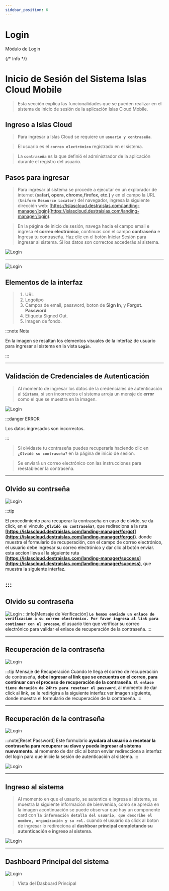 ```yaml
---
sidebar_position: 6
---
```




# Login

<Highlight color="#999999">Módulo de Login</Highlight>

{/* <span class="badge badge--info">Info</span> */}
<br/>

# Inicio de Sesión del Sistema Islas Cloud Mobile

> Esta sección explica las funcionalidades que se pueden realizar en el sistema de inicio de sesión de la aplicación Islas Cloud Mobile.

## Ingreso a Islas Cloud

> Para ingresar a Islas Cloud se requiere un **`usuario y contraseña`**.

> El usuario es el **`correo electrónico`** registrado en el sistema.

> La **`contraseña`** es la que definió el administrador de la aplicación durante el registro del usuario.

## Pasos para ingresar

> Para ingresar al sistema se procede a ejecutar en un explorador de internet **(safari, opera, chrome,firefox, etc.)** y en el campo  la URL **`(Uniform Resource Locator)`** del navegador, ingresa la siguiente dirección web: [https://islascloud.destraislas.com/landing-manager/login](https://islascloud.destraislas.com/landing-manager/login).

> En la página de inicio de sesión, navega hacia el campo email e ingresa el **correo electrónico**, continuas con el campo **contraseña** e Ingresa tu contraseña.
Haz clic en el botón Iniciar Sesión para ingresar al sistema.
Si los datos son correctos accederás al sistema.

![Login](../static/img/login/login-0.png "Login")

---

![Login](../static/img/login/login-1.png "Login")

## Elementos de la interfaz

> 1. URL
> 2. Logotipo
> 3. Campos de email, password, boton de **Sign In**, y **Forgot. Password**
>4. Etiqueta Signed Out.
>5. Imagen de fondo. 

:::note Nota

En la imagen se resaltan los elementos visuales de la interfaz de usuario para ingresar al sistema en la vista **`Login`**.

:::

---

## Validación de Credenciales de Autenticación

> Al momento de ingresar los datos de la credenciales de autenticación al **`Sistema`**, si  son incorrectos el sistema arroja un mensje de **error** como el que se muestra en la imagen.

![Login](../static/img/login/login-error-0.png "Login Error")

:::danger ERROR

Los datos ingresados son incorrectos.

:::

> Si olvidaste tu contraseña puedes recuperarla haciendo clic en **`¿Olvidó su contraseña?`** en la página de inicio de sesión.

> Se enviará un correo electrónico con las instrucciones para reestablecer la contraseña.

---
## Olvido su contrseña
![Login](../static/img/login/reset-password.png "Olvido Contraseña")


:::tip 

El procedimiento para recuperar la contraseña en caso de olvido, se da click, en el vinculo **`¿Olvidó su contraseña?`**, que redireciona a la ruta **[https://islascloud.destraislas.com/landing-manager/forgot](https://islascloud.destraislas.com/landing-manager/forgot)**. donde muestra el  formulario de recuperación, con el campo de correo electrónico, el usuario debe ingresar su correo electrónico y dar clic al botón enviar. esta accion lleva al la siguiente ruta **[https://islascloud.destraislas.com/landing-manager/success](https://islascloud.destraislas.com/landing-manager/success)**, que muestra la siguiente interfaz.

:::
---

## Olvido su contraseña
![Login](../static/img/login/olvido-contrasena.png "Olvido Contraseña")
:::info[Mensaje de Verificación] 
**`Le hemos enviado un enlace de verificación a su correo electrónico. Por favor ingresa al link para continuar con el proceso`**, el usuario tien que verificar su correo electrónico para validar el enlace de recuperación de la contraseña.
:::

---
## Recuperación de la contraseña
![Login](../static/img/login/email-recovery.png "Recuperar la contraseña")

:::tip Mensaje de Recuperación
Cuando le llega el correo de recuperación de contraseña, **debe ingresar al link que se encuentra en el correo, para continuar con el proceso de recuperación de la contraseña**. **`El enlace tiene duración de 24hrs para resetear el password`**, al momento de dar click al link, se le redirigira a la siguiente interfaz ver imagen siguiente, donde muestra el formulario de recuperación de la contraseña.
:::

---
## Recuperación de la contraseña
![Login](../static/img/login/reset-password.png "Recuperar la contraseña")

:::note[Reset Password] 
Este formulario **ayudara al usuario a resetear la contraseña para recuperar su clave y pueda ingresar al sistema nuevamente**. al momento de dar clic al boton enviar redirecciona a interfaz del login para que inicie la sesión de autenticación al sistema.
:::

![Login](../static/img/login/login-0.png "Login")

---

## Ingreso al sistema
> Al momento en que el usaurio, se autentica  e ingresa al sistema, se muestra la siguiente información de bienvenida, como se aprecia en la imagen acontinuación se puede observar que hay un componente card con **`la información detalla del usuario, que describe el nombre, organización y su rol.`** cuando el usuario da click al boton de ingresar lo redireciona al **dashboar principal completando su autenticación e ingreso al sistema**.

![Login](../static/img/login/admin-0.png "Login")

---

## Dashboard Principal del sistema
![Login](../static/img/login/dash-board-principal.png "Dasboard")

> Vista del Dasboard Principal